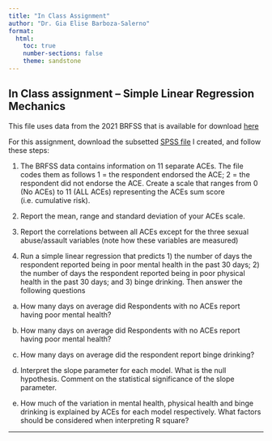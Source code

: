 ---
title: "In Class Assignment"
author: "Dr. Gia Elise Barboza-Salerno"
format:
  html:
    toc: true
    number-sections: false
    theme: sandstone
---

## In Class assignment – Simple Linear Regression Mechanics

This file uses data from the 2021 BRFSS that is available for download [here](https://www.cdc.gov/brfss/annual_data/annual_data.htm)

For this assignment, download the subsetted [SPSS file](brfss_aces_subset.sav) I created, and follow these steps:

1.	The BRFSS data contains information on 11 separate ACEs. The file codes them as follows 1 = the respondent endorsed the ACE; 2 = the respondent did not endorse the ACE. Create a scale that ranges from 0 (No ACEs) to 11 (ALL ACEs) representing the ACEs sum score (i.e. cumulative risk). 

2.	Report the mean, range and standard deviation of your ACEs scale.

3.	Report the correlations between all ACEs except for the three sexual abuse/assault variables (note how these variables are measured)

4.	Run a simple linear regression that predicts 1) the number of days the respondent reported being in poor mental health in the past 30 days; 2) the number of days the respondent reported being in poor physical health in the past 30 days; and 3) binge drinking. Then answer the following questions

a.	How many days on average did Respondents with no ACEs report having poor mental health? 

b.	How many days on average did Respondents with no ACEs report having poor mental health?

c.	How many days on average did the respondent report binge drinking?

d.	Interpret the slope parameter for each model. What is the null hypothesis. Comment on the statistical significance of the slope parameter.

e.	How much of the variation in mental health, physical health and binge drinking is explained by ACEs for each model respectively. What factors should be considered when interpreting R square?

---
